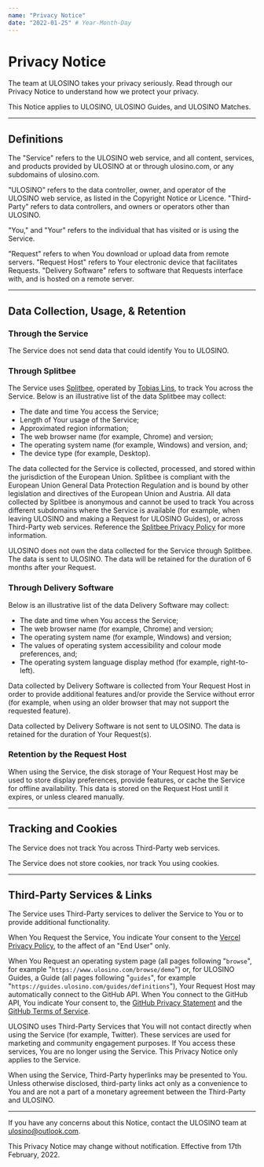 ```yaml
---
name: "Privacy Notice"
date: "2022-01-25" # Year-Month-Day
---
```


# Privacy Notice

The team at ULOSINO takes your privacy seriously. Read through our Privacy Notice to understand how we protect your privacy.

This Notice applies to ULOSINO, ULOSINO Guides, and ULOSINO Matches.

---

## Definitions

The "Service" refers to the ULOSINO web service, and all content, services, and products provided by ULOSINO at or through ulosino.com, or any subdomains of ulosino.com.

"ULOSINO" refers to the data controller, owner, and operator of the ULOSINO web service, as listed in the Copyright Notice or Licence. "Third-Party" refers to data controllers, and owners or operators other than ULOSINO.

"You," and "Your" refers to the individual that has visited or is using the Service.

"Request" refers to when You download or upload data from remote servers. "Request Host" refers to Your electronic device that facilitates Requests. "Delivery Software" refers to software that Requests interface with, and is hosted on a remote server.

---

## Data Collection, Usage, &amp; Retention

### Through the Service

The Service does not send data that could identify You to ULOSINO.

### Through Splitbee

The Service uses [Splitbee](https://splitbee.io), operated by [Tobias Lins](https://splitbee.io/imprint), to track You across the Service. Below is an illustrative list of the data Splitbee may collect:

- The date and time You access the Service;
- Length of Your usage of the Service;
- Approximated region information;
- The web browser name (for example, Chrome) and version;
- The operating system name (for example, Windows) and version, and;
- The device type (for example, Desktop).

The data collected for the Service is collected, processed, and stored within the jurisdiction of the European Union. Splitbee is compliant with the European Union General Data Protection Regulation and is bound by other legislation and directives of the European Union and Austria. All data collected by Splitbee is anonymous and cannot be used to track You across different subdomains where the Service is available (for example, when leaving ULOSINO and making a Request for ULOSINO Guides), or across Third-Party web services. Reference the [Splitbee Privacy Policy](https://splitbee.io/privacy) for more information.

ULOSINO does not own the data collected for the Service through Splitbee. The data is sent to ULOSINO. The data will be retained for the duration of 6 months after your Request.

### Through Delivery Software

Below is an illustrative list of the data Delivery Software may collect:

- The date and time when You access the Service;
- The web browser name (for example, Chrome) and version;
- The operating system name (for example, Windows) and version;
- The values of operating system accessibility and colour mode preferences, and;
- The operating system language display method (for example, right-to-left).

Data collected by Delivery Software is collected from Your Request Host in order to provide additional features and/or provide the Service without error (for example, when using an older browser that may not support the requested feature).

Data collected by Delivery Software is not sent to ULOSINO. The data is retained for the duration of Your Request(s).

### Retention by the Request Host

When using the Service, the disk storage of Your Request Host may be used to store display preferences, provide features, or cache the Service for offline availability. This data is stored on the Request Host until it expires, or unless cleared manually.

---

## Tracking and Cookies

The Service does not track You across Third-Party web services.

The Service does not store cookies, nor track You using cookies.

---

## Third-Party Services &amp; Links

The Service uses Third-Party services to deliver the Service to You or to provide additional functionality.

When You Request the Service, You indicate Your consent to the [Vercel Privacy Policy](https://vercel.com/legal/privacy-policy), to the affect of an "End User" only.

When You Request an operating system page (all pages following "`browse`", for example "`https://www.ulosino.com/browse/demo`") or, for ULOSINO Guides, a Guide (all pages following "`guides`", for example "`https://guides.ulosino.com/guides/definitions`"), Your Request Host may automatically connect to the GitHub API. When You connect to the GitHub API, You indicate Your consent to, the [GitHub Privacy Statement](https://docs.github.com/en/github/site-policy/github-privacy-statement) and the [GitHub Terms of Service](https://docs.github.com/en/github/site-policy/github-terms-of-service).

ULOSINO uses Third-Party Services that You will not contact directly when using the Service (for example, Twitter). These services are used for marketing and community engagement purposes. If You access these services, You are no longer using the Service. This Privacy Notice only applies to the Service.

When using the Service, Third-Party hyperlinks may be presented to You. Unless otherwise disclosed, third-party links act only as a convenience to You and are not a part of a monetary agreement between the Third-Party and ULOSINO.

---

If you have any concerns about this Notice, contact the ULOSINO team at ulosino@outlook.com.

This Privacy Notice may change without notification. Effective from 17th February, 2022.
